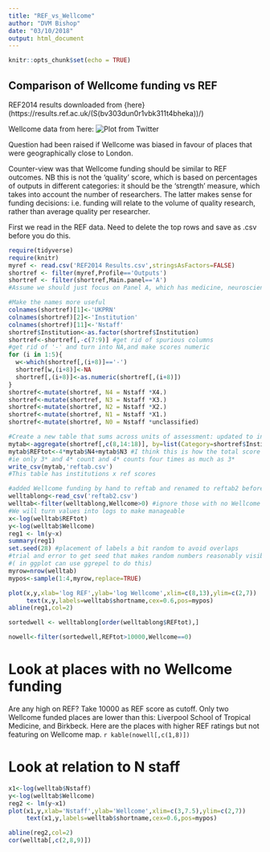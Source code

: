 ```yaml
---
title: "REF_vs_Wellcome"
author: "DVM Bishop"
date: "03/10/2018"
output: html_document
---
```


```r
knitr::opts_chunk$set(echo = TRUE)
```

## Comparison of Wellcome funding vs REF

REF2014 results downloaded from {here} (https://results.ref.ac.uk/(S(bv303dun0r1vbk311t4bheka))/)

Wellcome data from here:
![Plot from Twitter](Wellcomefunds.jpg)

Question had been raised if Wellcome was biased in favour of places that were geographically close to London.

Counter-view was that Wellcome funding should be similar to REF outcomes.
NB this is not the 'quality' score, which is based on percentages of outputs in different categories: it should be the 'strength' measure, which takes into account the number of researchers. The latter makes sense for funding decisions: i.e. funding will relate to the volume of quality research, rather than average quality per researcher.

First we read in the REF data. Need to delete the top rows and save as .csv before you do this.

```r
require(tidyverse)
require(knitr)
myref <- read.csv('REF2014 Results.csv',stringsAsFactors=FALSE)
shortref <- filter(myref,Profile=='Outputs')
shortref <- filter(shortref,Main.panel=='A')
#Assume we should just focus on Panel A, which has medicine, neuroscience, etc.

#Make the names more useful
colnames(shortref)[1]<-'UKPRN'
colnames(shortref)[2]<-'Institution'
colnames(shortref)[11]<-'Nstaff'
shortref$Institution<-as.factor(shortref$Institution)
shortref<-shortref[,-c(7:9)] #get rid of spurious columns
#get rid of '-' and turn into NA,and make scores numeric
for (i in 1:5){
  w<-which(shortref[,(i+8)]=='-')
  shortref[w,(i+8)]<-NA
  shortref[,(i+8)]<-as.numeric(shortref[,(i+8)])
}
shortref<-mutate(shortref, N4 = Nstaff *X4.)
shortref<-mutate(shortref, N3 = Nstaff *X3.)
shortref<-mutate(shortref, N2 = Nstaff *X2.)
shortref<-mutate(shortref, N1 = Nstaff *X1.)
shortref<-mutate(shortref, N0 = Nstaff *unclassified)
```

```r
#Create a new table that sums across units of assessment: updated to include Nstaff
mytab<-aggregate(shortref[,c(8,14:18)], by=list(Category=shortref$Institution), FUN=sum)
mytab$REFtot<-4*mytab$N4+mytab$N3 #I think this is how the total score was computed
#ie only 3* and 4* count and 4* counts four times as much as 3*
write_csv(mytab,'reftab.csv')
#This table has institutions x ref scores
```

```r
#added Wellcome funding by hand to reftab and renamed to reftab2 before reading it in.
welltablong<-read_csv('reftab2.csv')
welltab<-filter(welltablong,Wellcome>0) #ignore those with no Wellcome funding
#We will turn values into logs to make manageable
x<-log(welltab$REFtot)
y<-log(welltab$Wellcome)
reg1 <- lm(y~x) 
summary(reg1)
set.seed(28) #placement of labels a bit random to avoid overlaps
#trial and error to get seed that makes random numbers reasonably visible
#( in ggplot can use ggrepel to do this)
myrow=nrow(welltab)
mypos<-sample(1:4,myrow,replace=TRUE)

plot(x,y,xlab='log REF',ylab='log Wellcome',xlim=c(8,13),ylim=c(2,7))
     text(x,y,labels=welltab$shortname,cex=0.6,pos=mypos)
abline(reg1,col=2)

sortedwell <- welltablong[order(welltablong$REFtot),] 

nowell<-filter(sortedwell,REFtot>10000,Wellcome==0)
```


# Look at places with no Wellcome funding
Are any high on REF?
Take 10000 as REF score as cutoff. Only two Wellcome funded places are lower than this: Liverpool School of Tropical Medicine, and Birkbeck.
Here are the places with higher REF ratings but not featuring on Wellcome map.
`r kable(nowell[,c(1,8)])`


# Look at relation to N staff

```r
x1<-log(welltab$Nstaff)
y<-log(welltab$Wellcome)
reg2 <- lm(y~x1) 
plot(x1,y,xlab='Nstaff',ylab='Wellcome',xlim=c(3,7.5),ylim=c(2,7))
     text(x1,y,labels=welltab$shortname,cex=0.6,pos=mypos)

abline(reg2,col=2)
cor(welltab[,c(2,8,9)])

```